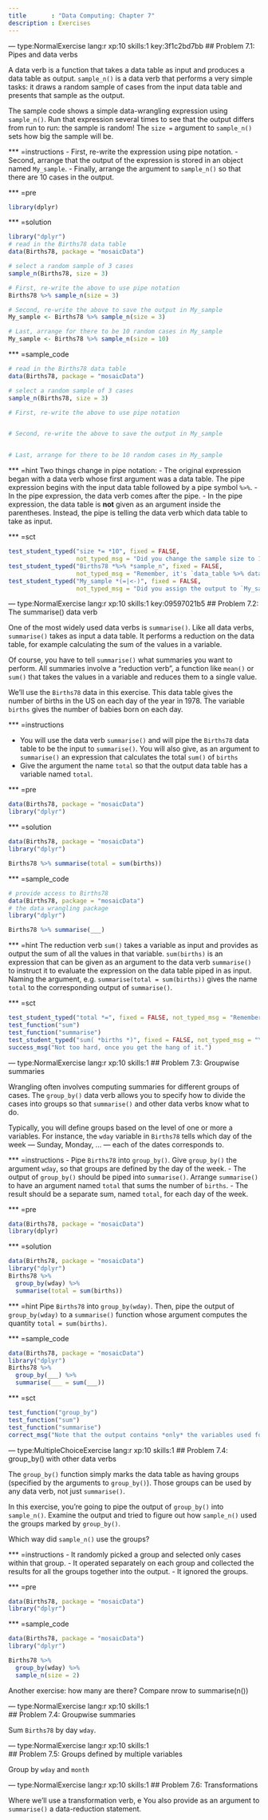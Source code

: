 ```yaml
---
title       : "Data Computing: Chapter 7"
description : Exercises
---
```


--- type:NormalExercise lang:r xp:10 skills:1 key:3f1c2bd7bb
## Problem 7.1: Pipes and data verbs

A data verb is a function that takes a data table as input and produces a data table as output. `sample_n()` is a data verb that performs a very simple tasks: it draws a random sample of cases from the input data table and presents that sample as the output.

The sample code shows a simple data-wrangling expression using `sample_n()`. Run that expression several times to see that the output differs from run to run: the sample is random! The `size =` argument to `sample_n()` sets how big the sample will be.

*** =instructions
- First, re-write the expression using pipe notation.
- Second, arrange that the output of the expression is stored in an object named `My_sample`.
- Finally, arrange the argument to `sample_n()` so that there are 10 cases in the output.

*** =pre
```r
library(dplyr)
```

*** =solution
```r
library("dplyr")
# read in the Births78 data table
data(Births78, package = "mosaicData")

# select a random sample of 3 cases
sample_n(Births78, size = 3)

# First, re-write the above to use pipe notation
Births78 %>% sample_n(size = 3)

# Second, re-write the above to save the output in My_sample
My_sample <- Births78 %>% sample_n(size = 3)

# Last, arrange for there to be 10 random cases in My_sample
My_sample <- Births78 %>% sample_n(size = 10)
```

*** =sample_code
```r
# read in the Births78 data table
data(Births78, package = "mosaicData")

# select a random sample of 3 cases
sample_n(Births78, size = 3)

# First, re-write the above to use pipe notation


# Second, re-write the above to save the output in My_sample


# Last, arrange for there to be 10 random cases in My_sample

```

*** =hint
Two things change in pipe notation:
- The original expression began with a data verb whose first argument was a data table. The pipe expression begins with the input data table followed by a pipe symbol `%>%`.
- In the pipe expression, the data verb comes after the pipe.
- In the pipe expression, the data table is **not** given as an argument inside the parentheses. Instead, the pipe is telling the data verb which data table to take as input.

*** =sct
```r
test_student_typed("size *= *10", fixed = FALSE,
                   not_typed_msg = "Did you change the sample size to 10?")
test_student_typed("Births78 *%>% *sample_n", fixed = FALSE,
                   not_typed_msg = "Remember, it's `data_table %>% data_verb`.")
test_student_typed("My_sample *(=|<-)", fixed = FALSE,
                   not_typed_msg = "Did you assign the output to `My_sample`?")
```

--- type:NormalExercise lang:r xp:10 skills:1  key:09597021b5
## Problem 7.2: The summarise() data verb

One of the most widely used data verbs is `summarise()`. Like all data verbs, `summarise()` takes as input a data table. It performs a reduction on the data table, for example calculating the sum of the values in a variable.

Of course, you have to tell `summarise()` what summaries you want to perform. All summaries involve a "reduction verb", a function like `mean()` or `sum()` that takes the values in a variable and reduces them to a single value.

We'll use the `Births78` data in this exercise. This data table gives the number of births in the US on each day of the year in 1978. The variable `births` gives the number of babies born on each day.

*** =instructions

- You will use the data verb `summarise()` and will pipe the `Births78` data table to be the input to `summarise()`. You will also give, as an argument to `summarise()` an expression that calculates the total `sum()` of `births` 
- Give the argument the name `total` so that the output data table has a variable named `total`.

*** =pre
```r
data(Births78, package = "mosaicData")
library("dplyr")
```


*** =solution
```r
data(Births78, package = "mosaicData")
library("dplyr")

Births78 %>% summarise(total = sum(births))
```

*** =sample_code
```r
# provide access to Births78
data(Births78, package = "mosaicData")
# the data wrangling package
library("dplyr")

Births78 %>% summarise(___)
```

*** =hint
The reduction verb `sum()` takes a variable as input and provides as output the sum of all the values in that variable. `sum(births)` is an expression that can be given as an argument to the data verb `summarise()` to instruct it to evaluate the expression on the data table piped in as input. Naming the argument, e.g. `summarise(total = sum(births))` gives the name `total` to the corresponding output of `summarise()`.

*** =sct
```r
test_student_typed("total *=", fixed = FALSE, not_typed_msg = "Remember to give the argument to `summarise()` the name `total`.")
test_function("sum")
test_function("summarise")
test_student_typed("sum( *births *)", fixed = FALSE, not_typed_msg = "You need to give `sum` a variable name.")
success_msg("Not too hard, once you get the hang of it.")
```



--- type:NormalExercise lang:r xp:10 skills:1 
## Problem 7.3: Groupwise summaries

Wrangling often involves computing summaries for different groups of cases. The `group_by()` data verb allows you to specify how to divide the cases into groups so that `summarise()` and other data verbs know what to do. 

Typically, you will define groups based on the level of one or more a variables. For instance, the `wday` variable in `Births78` tells which day of the week --- Sunday, Monday, ... --- each of the dates corresponds to.

*** =instructions
- Pipe `Births78` into `group_by()`. Give `group_by()` the argument `wday`, so that groups are defined by the day of the week.
- The output of `group_by()` should be piped into `summarise()`. Arrange `summarise()` to have an argument named `total` that sums the number of `births`.
- The result should be a separate sum, named `total`, for each day of the week.

*** =pre
```r
data(Births78, package = "mosaicData")
library(dplyr)
```

*** =solution
```r
data(Births78, package = "mosaicData")
library("dplyr")
Births78 %>%
  group_by(wday) %>%
  summarise(total = sum(births))
```

*** =hint
Pipe `Births78` into `group_by(wday)`. Then, pipe the output of `group_by(wday)` to a `summarise()` function whose argument computes the quantity `total = sum(births)`. 

*** =sample_code
```r
data(Births78, package = "mosaicData")
library("dplyr")
Births78 %>%
  group_by(___) %>%
  summarise(___ = sum(___))
```

*** =sct
```r
test_function("group_by")
test_function("sum")
test_function("summarise")
correct_msg("Note that the output contains *only* the variables used for grouping and the variables created by `summarise()`.")
```

--- type:MultipleChoiceExercise lang:r xp:10 skills:1
## Problem 7.4: group_by() with other data verbs

The `group_by()` function simply marks the data table as having groups (specified by the arguments to `group_by()`). Those groups can be used by any data verb, not just `summarise()`.

In this exercise, you're going to pipe the output of `group_by()` into `sample_n()`. Examine the output and tried to figure out how `sample_n()` used the groups marked by `group_by()`.

Which way did `sample_n()` use the groups?

*** =instructions
- It randomly picked a group and selected only cases within that group.
- It operated separately on each group and collected the results for all the groups together into the output.
- It ignored the groups.

*** =pre
```r
data(Births78, package = "mosaicData")
library("dplyr")
```

*** =sample_code
```r
data(Births78, package = "mosaicData")
library("dplyr")

Births78 %>% 
  group_by(wday) %>%
  sample_n(size = 2)
```



Another exercise: how many are there? Compare nrow to summarise(n())

--- type:NormalExercise lang:r xp:10 skills:1  
## Problem 7.4: Groupwise summaries

Sum `Births78` by day `wday`.

--- type:NormalExercise lang:r xp:10 skills:1  
## Problem 7.5: Groups defined by multiple variables

Group by `wday` and `month`


--- type:NormalExercise lang:r xp:10 skills:1 
## Problem 7.6: Transformations

Where we'll use a transformation verb, e
You also provide as an argument to `summarise()` a data-reduction statement.

